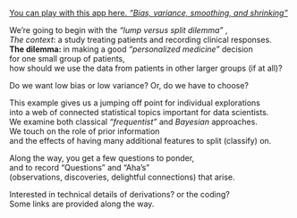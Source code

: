 
[You can play with this app here. *"Bias, variance, smoothing, and shrinking"*](https://trials.shinyapps.io/Bias-variance-smoothing-shrinking/)

We're going to begin with the *"lump versus split dilemma"* ,  
*The context*: a study treating patients and recording clinical responses.  
<b>The dilemma: </b> 
in making a good *"personalized medicine"* decision    
for one small group of patients,  
how should we use the data from patients in other larger groups (if at all)? 

Do we want low bias or low variance? Or, do we have to choose?  

This example gives us a jumping off point for individual explorations  
into a web of connected statistical topics important for data scientists.  
We examine both classical *"frequentist"* and *Bayesian* approaches.  
We touch on the role of prior information  
and the effects of having many additional features to split (classify) on.

Along the way, you get a few  questions to ponder,  
and to record  "Questions" and "Aha's"  
(observations, discoveries, delightful connections) that arise.  

Interested in technical details of derivations? 
or the coding?  
Some links are provided along the way.
